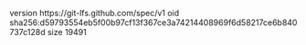 version https://git-lfs.github.com/spec/v1
oid sha256:d59793554eb5f00b97cf13f367ce3a74214408969f6d58217ce6b840737c128d
size 19491
